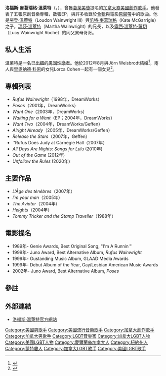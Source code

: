 {{Infobox musical artist <!-- See Wikipedia:WikiProject_Musicians -->
| Name         = 洛福斯·溫萊特
| Img          = Rufus Wainwright Met Opera 2010 Shankbone.jpg
| Img_capt     = 洛福斯·溫萊特
| englishname  = Rufus Wainwright
| Background   = solo_singer
| Birth_name   = 洛福斯·麥葛瑞格·溫萊特
| 暱稱          = RuE
| Born         = {{birth date and age|1973|7|22}}<br />{{USA}}[[紐約|紐約]][[萊因貝克|萊因貝克]]
| Died         = 
| Origin       = {{CAN}}[[蒙特婁|蒙特婁]]
| Instrument   = [[主唱|歌唱]]，[[鋼琴|鋼琴]]，[[吉他|吉他]]
| Genre        = [[巴洛克流行|巴洛克流行]]，[[歌劇流行|歌劇流行]]
| Occupation   =
| Years_active = 1993年至今
| Label        = [[格芬唱片|格芬唱片]] <br/> [[夢工廠唱片|夢工廠唱片]]
| URL          =  {{url|www.rufuswainwright.com}}
}}

'''洛福斯·麥葛瑞格·溫萊特'''（{{lang-en|'''Rufus McGarrigle Wainwright'''}}，{{bd|1973年|7月22日|}}），曾獲[[葛萊美獎|葛萊美獎]]提名的[[加拿大|加拿大裔]][[美國|美國]][[創作歌手|創作歌手]]。他發表了五張原創音樂專輯，數張EP，與許多收錄於[[合輯|合輯]]與電影[[原聲帶|原聲帶]]中的歌曲。他是[[勞登·溫萊特|勞登·溫萊特]]（Loudon Wainwright III）與[[凱特·麥葛瑞格|凱特·麥葛瑞格]]（Kate McGarrigle）之子，[[瑪莎·溫萊特|瑪莎·溫萊特]]（Martha Wainwright）的兄長，以及[[露西·溫萊特·蘿切|露西·溫萊特·蘿切]]（Lucy Wainwright Roche）的同父異母哥哥。

==私人生活==
溫萊特是一名已[[出櫃|出櫃]]的[[男同性戀者|男同性戀者]]。他於2012年8月與Jörn Weisbrodt結婚<ref>{{cite news | author1=Nudd, Tim | author2=Boehm, Kristin | url=http://www.people.com/people/article/0,,20623459,00.html | title=Rufus Wainwright Weds Jorn Weisbrodt | work=《[[人物_(雜誌)|人物]]》 | location=紐約 | date=2012-08-24 | 8= | accessdate=2017-06-25 | archive-date=2015-01-28 | archive-url=https://web.archive.org/web/20150128132201/http://www.people.com/people/article/0,,20623459,00.html | dead-url=no }}</ref>，兩人與[[里奥纳德·科恩|里奥纳德·科恩]]的女兒Lorca Cohen一起有一個女兒<ref>{{cite news|last=Michaels|first=Sean|url=https://www.theguardian.com/music/2011/feb/21/rufus-wainwright-baby-with-lorca-cohen|title=Hallelujah! Rufus Wainwright has baby with Leonard Cohen’s daughter|work=《[[衛報|衛報]]》|location=倫敦|date=2011-02-21|accessdate=2017-06-25|archive-date=2020-12-15|archive-url=https://web.archive.org/web/20201215124539/https://www.theguardian.com/music/2011/feb/21/rufus-wainwright-baby-with-lorca-cohen|dead-url=no}}</ref>。

== 專輯列表 ==
* ''Rufus Wainwright''（1998年，DreamWorks）
* ''Poses''（2001年，DreamWorks）
* ''Want One''（2003年，DreamWorks）
* ''Waiting for a Want''（EP；2004年，DreamWorks） 
* ''Want Two''（2004年，DreamWorks/Geffen）
* ''Alright Already''（2005年，DreamWorks/Geffen）
* ''Release the Stars''（2007年，Geffen）
* ''Rufus Does Judy at Carnegie Hall（2007年）
* ''All Days Are Nights: Songs for Lulu'' (2010年)
* ''Out of the Game'' (2012年)
* ''Unfollow the Rules'' (2020年)

== 主要作品 ==
*''L'Âge des ténèbres''（2007年）
*''I´m your man''（2005年）
*''The Aviator''（2004年） 
*''Heights''（2004年）
*''Tommy Tricker and the Stamp Traveller''（1988年）

== 電影提名 ==
* 1989年- Genie Awards, Best Original Song, "I'm A Runnin'"
* 1999年- Juno Award, Best Alternative Album, ''Rufus Wainwright''
* 1999年- Oustanding Music Album, GLAAD Media Awards
* 1999年- Debut Album of the Year, Gay/Lesbian American Music Awards
* 2002年- Juno Award, Best Alternative Album, ''Poses''

==參註==
{{reflist}}

== 外部連結 ==
{{commons|Rufus Wainwright}}
* {{en}} [http://www.rufuswainwright.com/ 洛福斯·溫萊特官方網站] {{Wayback|url=http://www.rufuswainwright.com/ |date=20060402234004 }}
{{Authority control}}
{{DEFAULTSORT:Wainwright, Rufus}}
[[Category:美國男歌手|Category:美國男歌手]]
[[Category:美國流行音樂歌手|Category:美國流行音樂歌手]]
[[Category:加拿大創作歌手|Category:加拿大創作歌手]]
[[Category:加拿大男歌手|Category:加拿大男歌手]]
[[Category:LGBT音樂家|Category:LGBT音樂家]]
[[Category:加拿大LGBT人物|Category:加拿大LGBT人物]]
[[Category:美國LGBT人物|Category:美國LGBT人物]]
[[Category:愛爾蘭裔加拿大人|Category:愛爾蘭裔加拿大人]]
[[Category:紐約州人|Category:紐約州人]]
[[Category:蒙特婁人|Category:蒙特婁人]]
[[Category:加拿大LGBT歌手|Category:加拿大LGBT歌手]]
[[Category:美國LGBT歌手|Category:美國LGBT歌手]]